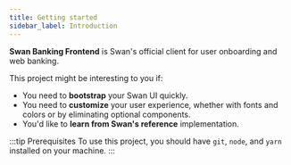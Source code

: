 ```yaml
---
title: Getting started
sidebar_label: Introduction
---
```



**Swan Banking Frontend** is Swan's official client for user onboarding and web banking.

<PartialExample />

This project might be interesting to you if:

- You need to **bootstrap** your Swan UI quickly.
- You need to **customize** your user experience, whether with fonts and colors or by eliminating optional components.
- You'd like to **learn from Swan's reference** implementation.

:::tip Prerequisites
To use this project, you should have `git`, `node`, and `yarn` installed on your machine.
:::